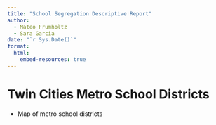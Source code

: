```yaml
---
title: "School Segregation Descriptive Report"
author: 
  - Mateo Frumholtz
  - Sara Garcia
date: "`r Sys.Date()`"
format:
  html:
    embed-resources: true
---
```


# Twin Cities Metro School Districts

- Map of metro school districts
